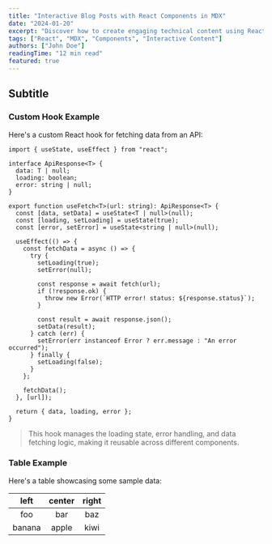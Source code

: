 ```yaml
---
title: "Interactive Blog Posts with React Components in MDX"
date: "2024-01-20"
excerpt: "Discover how to create engaging technical content using React components directly in your MDX blog posts, complete with interactive examples and code demonstrations."
tags: ["React", "MDX", "Components", "Interactive Content"]
authors: ["John Doe"]
readingTime: "12 min read"
featured: true
---
```


## Subtitle

### Custom Hook Example

Here's a custom React hook for fetching data from an API:

```tsx
import { useState, useEffect } from "react";

interface ApiResponse<T> {
  data: T | null;
  loading: boolean;
  error: string | null;
}

export function useFetch<T>(url: string): ApiResponse<T> {
  const [data, setData] = useState<T | null>(null);
  const [loading, setLoading] = useState(true);
  const [error, setError] = useState<string | null>(null);

  useEffect(() => {
    const fetchData = async () => {
      try {
        setLoading(true);
        setError(null);

        const response = await fetch(url);
        if (!response.ok) {
          throw new Error(`HTTP error! status: ${response.status}`);
        }

        const result = await response.json();
        setData(result);
      } catch (err) {
        setError(err instanceof Error ? err.message : "An error occurred");
      } finally {
        setLoading(false);
      }
    };

    fetchData();
  }, [url]);

  return { data, loading, error };
}
```

> This hook manages the loading state, error handling, and data fetching logic, making it reusable across different components.

### Table Example

Here's a table showcasing some sample data:

|  left  | center | right |
| :----: | :----: | :---: |
|  foo   |  bar   |  baz  |
| banana | apple  | kiwi  |

